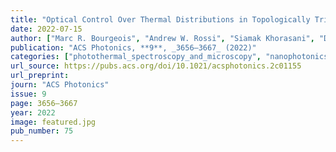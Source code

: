 ```yaml
---
title: "Optical Control Over Thermal Distributions in Topologically Trivial and Non-Trivial Plasmon Lattices"
date: 2022-07-15
author: ["Marc R. Bourgeois", "Andrew W. Rossi", "Siamak Khorasani", "David J. Masiello"]
publication: "ACS Photonics, **9**, _3656–3667_ (2022)"
categories: ["photothermal_spectroscopy_and_microscopy", "nanophotonics-quantum_optics"]
url_source: https://pubs.acs.org/doi/10.1021/acsphotonics.2c01155
url_preprint: 
journ: "ACS Photonics"
issue: 9
page: 3656–3667
year: 2022
image: featured.jpg
pub_number: 75
---
```

